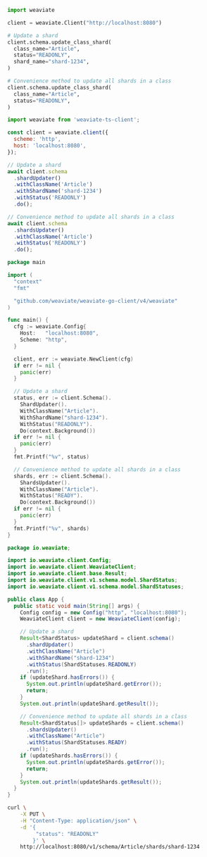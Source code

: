 

<Tabs groupId="languages">
<TabItem value="py" label="Python (v4)">
  <FilteredTextBlock
    text={PyCode}
    startMarker="START UpdateCollectionShards"
    endMarker="END UpdateCollectionShards"
    language="py"
  />
</TabItem>

<TabItem value="py3" label="Python (v3)">

```python
import weaviate

client = weaviate.Client("http://localhost:8080")

# Update a shard
client.schema.update_class_shard(
  class_name="Article",
  status="READONLY",
  shard_name="shard-1234",
)

# Convenience method to update all shards in a class
client.schema.update_class_shard(
  class_name="Article",
  status="READONLY",
)
```

</TabItem>
<TabItem value="js" label="JavaScript/TypeScript">

```js
import weaviate from 'weaviate-ts-client';

const client = weaviate.client({
  scheme: 'http',
  host: 'localhost:8080',
});

// Update a shard
await client.schema
  .shardUpdater()
  .withClassName('Article')
  .withShardName('shard-1234')
  .withStatus('READONLY')
  .do();

// Convenience method to update all shards in a class
await client.schema
  .shardsUpdater()
  .withClassName('Article')
  .withStatus('READONLY')
  .do();
```

</TabItem>
<TabItem value="go" label="Go">

```go
package main

import (
  "context"
  "fmt"

  "github.com/weaviate/weaviate-go-client/v4/weaviate"
)

func main() {
  cfg := weaviate.Config{
    Host:   "localhost:8080",
    Scheme: "http",
  }

  client, err := weaviate.NewClient(cfg)
  if err != nil {
    panic(err)
  }

  // Update a shard
  status, err := client.Schema().
    ShardUpdater().
    WithClassName("Article").
    WithShardName("shard-1234").
    WithStatus("READONLY").
    Do(context.Background())
  if err != nil {
    panic(err)
  }
  fmt.Printf("%v", status)

  // Convenience method to update all shards in a class
  shards, err := client.Schema().
    ShardsUpdater().
    WithClassName("Article").
    WithStatus("READY").
    Do(context.Background())
  if err != nil {
    panic(err)
  }
  fmt.Printf("%v", shards)
}
```

</TabItem>
<TabItem value="java" label="Java">

```java
package io.weaviate;

import io.weaviate.client.Config;
import io.weaviate.client.WeaviateClient;
import io.weaviate.client.base.Result;
import io.weaviate.client.v1.schema.model.ShardStatus;
import io.weaviate.client.v1.schema.model.ShardStatuses;

public class App {
  public static void main(String[] args) {
    Config config = new Config("http", "localhost:8080");
    WeaviateClient client = new WeaviateClient(config);

    // Update a shard
    Result<ShardStatus> updateShard = client.schema()
      .shardUpdater()
      .withClassName("Article")
      .withShardName("shard-1234")
      .withStatus(ShardStatuses.READONLY)
      .run();
    if (updateShard.hasErrors()) {
      System.out.println(updateShard.getError());
      return;
    }
    System.out.println(updateShard.getResult());

    // Convenience method to update all shards in a class
    Result<ShardStatus[]> updateShards = client.schema()
      .shardsUpdater()
      .withClassName("Article")
      .withStatus(ShardStatuses.READY)
      .run();
    if (updateShards.hasErrors()) {
      System.out.println(updateShards.getError());
      return;
    }
    System.out.println(updateShards.getResult());
  }
}
```

</TabItem>
<TabItem value="curl" label="Curl">

```bash
curl \
    -X PUT \
    -H "Content-Type: application/json" \
    -d '{
         "status": "READONLY"
        }' \
    http://localhost:8080/v1/schema/Article/shards/shard-1234
```

</TabItem>
</Tabs>
